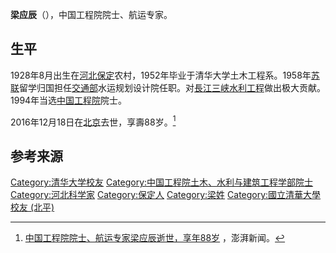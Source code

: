 '''梁应辰'''（{{bd|1928年|8月|2016年|12月18日|catIdx=}}），中国工程院院士、航运专家。

== 生平 ==
1928年8月出生在[[河北|河北]][[保定|保定]]农村，1952年毕业于清华大学土木工程系。1958年[[苏联|苏联]]留学归国担任[[中華人民共和國交通部|交通部]]水运规划设计院任职。对[[長江三峡水利工程|長江三峡水利工程]]做出极大贡献。1994年当选[[中国工程院|中国工程院]]院士。

2016年12月18日在[[北京|北京]]去世，享壽88岁。<ref>[http://www.thepaper.cn/newsDetail_forward_1583916 中国工程院院士、航运专家梁应辰逝世，享年88岁] {{Wayback|url=http://www.thepaper.cn/newsDetail_forward_1583916 |date=20170311205020 }}，澎湃新闻。</ref>

==参考来源==
{{Reflist}}

{{中国科学家小作品}}
{{中国工程院土木、水利与建筑工程学部院士}}
{{DEFAULTSORT:L}}
[[Category:清华大学校友|Category:清华大学校友]]
[[Category:中国工程院土木、水利与建筑工程学部院士|Category:中国工程院土木、水利与建筑工程学部院士]]
[[Category:河北科学家|Category:河北科学家]]
[[Category:保定人|Category:保定人]]
[[Category:梁姓|Category:梁姓]]
[[Category:國立清華大學校友_(北平)|Category:國立清華大學校友 (北平)]]